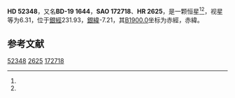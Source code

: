 {{Starbox begin
| name = HD 52348
}}
{{Starbox observe
| epoch = [[J2000.0|J2000.0]]
| constell = {{星座名待查}}<ref name=SIMBAD>{{cite web
 | url=http://simbad.u-strasbg.fr/simbad/sim-id?Ident=HR+2625
 | title=Pulsating variable Star
 | publisher=Centre de Données astronomiques de Strasbourg
 | work=SIMBAD
 | accessdate=2012-07-13
 | archive-date=2019-08-05
 | archive-url=https://web.archive.org/web/20190805114316/http://simbad.u-strasbg.fr/simbad/sim-id?Ident=HR+2625
 | dead-url=no
 }}</ref><ref name=DATA>{{cite web
 | url=http://vizier.u-strasbg.fr/viz-bin/VizieR-5?-out.add=.&-source=5050&-corr=PK=HR&-out.max=9999&HR=2625
 | title=VizieR Detailed Page
 | accessdate=2012-07-13
 | archive-date=2016-03-05
 | archive-url=https://web.archive.org/web/20160305080023/http://vizier.u-strasbg.fr/viz-bin/VizieR-5?-out.add=.&-source=5050&-corr=PK=HR&-out.max=9999&HR=2625
 | dead-url=no
 }}</ref>
| 星官 = 
| ra = {{RA|7|0|8.1}}<ref name=SIMBAD /><ref name=DATA />
| dec = {{DEC|-20|9|32}}<ref name=SIMBAD /><ref name=DATA />
| appmag_v = 6.31<ref name=SIMBAD /><ref name=DATA />
}}
{{Starbox character
| class = B4III<ref name=SIMBAD /><ref name=DATA />
| b-v = -0.15<ref name=SIMBAD /><ref name=DATA />
| u-b = -0.62<ref name=SIMBAD /><ref name=DATA />
| r-i = <ref name=SIMBAD /><ref name=DATA />
| variable = 
}}
{{Starbox astrometry
| radial_v = -0.62
| prop_mo_ra = 32
| parallax = 
| p_error = 
}}
{{Starbox catalog
| names =BD-19 1644，[[SAO星表|SAO]] 172718，[[HD星表|HD]] 52348，[[HR星表|HR]] 2625}}
{{Starbox reference |Simbad=HR+2625}}
{{Starbox end}}

'''HD 52348'''，又名'''BD-19 1644'''，'''SAO 172718'''、'''HR 2625'''，是一颗恒星<ref name=SIMBAD /><ref name=DATA />，视星等为6.31，位于[[銀道座標系|銀經]]231.93，[[銀道座標系|銀緯]]-7.21，其[[B1900.0|B1900.0]]坐标为赤經{{RA|6|55|48.3}}，赤緯{{DEC|-20|-7.21|9}}。

== 参考文献 ==
{{reflist}}

{{star-stub}}

[[Category:HD和HDE天體|52348]]
[[Category:HR天體|2625]]
[[Category:SAO天體|172718]]